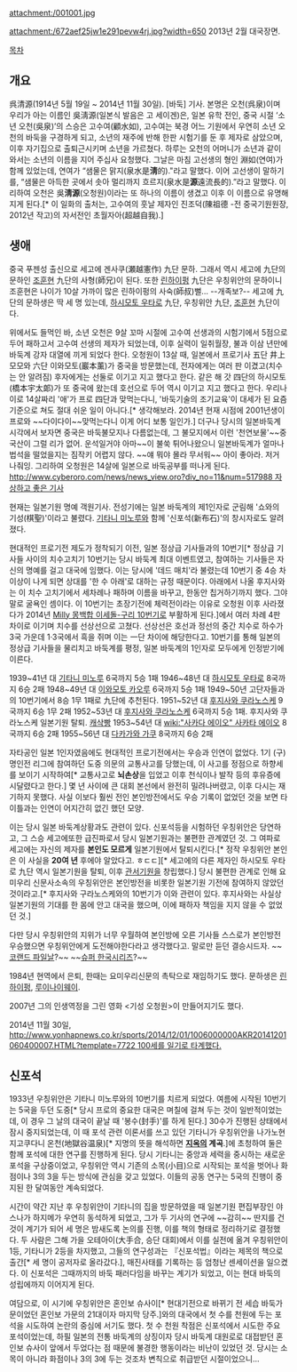 attachment:/001001.jpg

attachment:/672aef25jw1e291pevw4rj.jpg?width=650
2013년 2월 대국장면.

[[목차]]
== 개요 ==
呉清源(1914년 5월 19일 ~ 2014년 11월 30일). [바둑] 기사. 본명은 오천(呉泉)이며 우리가 아는 이름인 吳淸源(일본식 발음은 고 세이겐)은, 일본 유학 전인, 중국 시절  ‘소년 오천(吳泉)’의 스승은 고수여(顧水如), 고수여는 북경 어느 기원에서 우연히 소년 오천의 바둑을 구경하게 되고, 소년의 재주에 반해 한판 시험기를 둔 후 제자로 삼았으며, 이후 자기집으로 출퇴근시키며 소년을 가르쳤다. 하루는 오천의 어머니가 소년과 같이 와서는 소년의 이름을 지어 주십사 요청했다. 그날은 마침 고선생의 형인 淵如(연여)가 함께 있었는데, 연여가 “샘물은 맑지(泉水是'''淸'''的)."라고 말했다. 이어 고선생이 말하기를, “샘물은 아득한 곳에서 솟아 멀리까지 흐르지(泉水是'''源'''遠流長的).”라고 말했다. 이리하여 오천은 吳'''淸源'''(오청원)이라는 또 하나의 이름이 생겼고 이후 이 이름으로 유명해지게 된다.[* 이 일화의 출처는, 고수여의 훗날 제자인 진조덕(陳祖德 -전 중국기원원장, 2012년 작고)의 자서전인 초월자아(超越自我).] 
== 생애 ==
중국 푸젠성 출신으로 세고에 겐사쿠(瀬越憲作) 九단 문하. 그래서 역시 세고에 九단의 문하인 [[조훈현]] 九단의 사형(師兄)이 된다. 또한 [[린하이펑]] 九단은 우칭위안의 문하이니 조훈현은 나이가 10살 가까이 많은 린하이펑의 사숙(師叔)뻘... --개족보?-- 세고에 九단의 문하생은 딱 세 명 있는데, [[하시모토 우타로]] 九단, 우칭위안 九단, [[조훈현]] 九단이다. 

위에서도 들먹인 바, 소년 오천은 9살 꼬마 시절에 고수여 선생과의 시험기에서 5점으로 두어 패하고서 고수여 선생의 제자가 되었는데, 이후 실력이 일취월장, 불과 이삼 년만에 바둑계 강자 대열에 끼게 되었다 한다. 오청원이 13살 때, 일본에서 프로기사 五단 井上모모와 六단 이와모토(巖本薰)가 중국을 방문했는데, 전자에게는 여러 판 이겼고(치수는 안 알려짐) 후자에게는 선둘로 이기고 지고 했다고 한다. 같은 해 갓 四단의 하시모토(橋本宇太郞)가 또 중국에 왔는데 호선으로 두어 역시 이기고 지고 했다고 한다. 우리나이로 14살짜리 '애'가 프로 四단과 맞먹는다니, '바둑기술의 조기교육'이 대세가 된 요즘 기준으로 쳐도 절대 쉬운 일이 아니다.[* 생각해보라. 2014년 현재 시점에 2001년생이 프로와 ~~다이다이~~맞먹는다니 이게 어디 보통 일인가.] 더구나 당시의 일본바둑계 시각에서 보자면 중국은 바둑불모지나 다름없는데, 그 불모지에서 이런 '천연보물'~~중국산이 그럴 리가 없어. 운석일거야 아마~~이 불쑥 튀어나왔으니 일본바둑계가 얼마나 법석을 떨었을지는 짐작키 어렵지 않다. ~~얘 뭐야 몰라 무서워~~ 아이 좋아라. 저거 나줘잉.
그리하여 오청원은 14살에 일본으로 바둑공부를 떠나게 된다. [[http://www.cyberoro.com/news/news_view.oro?div_no=11&num=517988 자상하고 좋은 기사]]

현재는 일본기원 명예 객원기사. 전성기에는 일본 바둑계의 제1인자로 군림해 '쇼와의 기성(棋聖)'이라고 불렸다. [[기타니 미노루]]와 함께 '신포석(新布石)'의 창시자로도 알려졌다. 

현대적인 프로기전 제도가 정착되기 이전, 일본 정상급 기사들과의 10번기[* 정상급 기사들 사이의 치수고치기 10번기는 당시 바둑계 최대 이벤트였고, 참여하는 기사들은 자신의 명예를 걸고 대국에 임했다. 이는 당시에 '데드 매치'라 불렸는데 10번기 중 4승 차 이상이 나게 되면 상대를 '한 수 아래'로 대하는 규정 때문이다. 아래에서 나올 후지사와는 이 치수 고치기에서 세차례나 패하며 이름을 바꾸고, 한동안 칩거하기까지 했다. 그야말로 굴욕인 셈이다. 이 10번기는 초장기전에 체력전이라는 이유로 오청원 이후 사라졌다가 2014년 [[Milly 몽백합 이세돌-구리 10번기]]로 부활하게 된다.]에서 여러 차례 4판 차이로 이기며 치수를 선상선으로 고쳤다. 선상선은 호선과 정선의 중간 치수로 하수가 3국 가운데 1·3국에서 흑을 쥐며 이는 一단 차이에 해당한다고. 10번기를 통해 일본의 정상급 기사들을 물리치고 바둑계를 평정, 일본 바둑계의 1인자로 모두에게 인정받기에 이른다.

1939~41년 대 [[기타니 미노루]] 6국까지 5승 1패
1946~48년 대 [[하시모토 우타로]] 8국까지 6승 2패
1948~49년 대 [[이와모토 카오루]] 6국까지 5승 1패
1949~50년 고단자들과의 10번기에서 8승 1무 1패로 九단에 추천된다.
1951~52년 대 [[후지사와 쿠라노스케]] 9국까지 6승 1무 2패
1952~53년 대 [[후지사와 쿠라노스케]] 6국까지 5승 1패. 후지사와 쿠라노스케 일본기원 탈퇴. [[캐삭빵]]
1953~54년 대 [[wiki:"사카다 에이오" 사카타 에이오]] 8국까지 6승 2패
1955~56년 대 [[다카가와 가쿠]] 8국까지 6승 2패

자타공인 일본 1인자였음에도 현대적인 프로기전에서는 우승과 인연이 없었다. 1기 (구)명인전 리그에 참여하던 도중 의문의 교통사고를 당했는데, 이 사고를 정점으로 하향세를 보이기 시작하여[* 교통사고로 '''뇌손상'''을 입었고 이후 천식이나 발작 등의 후유증에 시달렸다고 한다.] 몇 년 사이에 큰 대회 본선에서 완전히 밀려나버렸고, 이후 다시는 재기하지 못했다. 사실 이보다 훨씬 전인 본인방전에서도 우승 기록이 없었던 것을 보면 타이틀과는 인연이 어지간히 없긴 했던 모양.

이는 당시 일본 바둑계상황과도 관련이 있다. 신포석등을 시험하던 우칭위안은 당연하고, 그 스승 세고에또한 급진파로서 당시 일본기원과는 불편한 관계였던 것. 그 여파로 세고에는 자신의 제자를 '''본인도 모르게''' 일본기원에서 탈퇴시킨다.[* 정작 우칭위안 본인은 이 사실을 '''20여 년''' 후에야 알았다고. ㅎㄷㄷ][* 세고에의 다른 제자인 하시모토 우타로 九단 역시 일본기원을 탈퇴, 이후 [[관서기원]]을 창립했다.] 당시 불편한 관계로 인해 요미우리 신문사소속의 우칭위안은 본인방전을 비롯한 일본기원 기전에 참여하지 않았던 것이라고.[* 후지사와 구라노스케와의 10번기가 이와 관련이 있다. 후지사와는 사실상 일본기원의 기대를 한 몸에 안고 대국을 했으며, 이에 패하자 책임을 지지 않을 수 없었던 것.]

다만 당시 우칭위안의 지위가 너무 우월하여 본인방에 오른 기사들 스스로가 본인방전 우승했으면 우칭위안에게 도전해야한다라고 생각했다고. 말로만 듣던 결승시드자. ~~[[코랜드 파일날]]?~~ ~~[[슈퍼 한국시리즈]]?~~

1984년 현역에서 은퇴, 한때는 요미우리신문의 촉탁으로 재임하기도 했다. 문하생은 [[린하이펑]], [[루이나이웨이]].

2007년 그의 인생역정을 그린 영화 <기성 오청원>이 만들어지기도 했다.

2014년 11월 30일, [[http://www.yonhapnews.co.kr/sports/2014/12/01/1006000000AKR20141201060400007.HTML?template=7722 100세를 일기로 타계했다.]]
== 신포석 ==
1933년 우칭위안은 기타니 미노루와의 10번기를 치르게 되었다. 여름에 시작된 10번기는 5국을 두던 도중[* 당시 프로의 중요한 대국은 며칠에 걸쳐 두는 것이 일반적이었는데, 이 경우 그 날의 대국이 끝날 때 '봉수(封手)'를 하게 된다.] 30수가 진행된 상태에서 잠시 중지되었는데, 이 때 포석 관련 이론서를 쓰고 있던 기타니가 우칭위안을 나가노현 지고쿠다니 온천(地獄谷温泉)[* 지명의 뜻을 해석하면 '''[[지옥]]의 계곡'''.]에 초청하여 둘은 함께 포석에 대한 연구를 진행하게 된다. 당시 기타니는 중앙과 세력을 중시하는 새로운 포석을 구상중이었고, 우칭위안 역시 기존의 소목(小目)으로 시작되는 포석을 벗어나 화점이나 3의 3을 두는 방식에 관심을 갖고 있었다. 이들의 공동 연구는 5국의 진행이 중지된 한 달여동안 계속되었다.

시간이 약간 지난 후 우칭위안이 기타니의 집을 방문하였을 때 일본기원 편집부장인 야스나가 하지메가 우연히 동석하게 되었고, 그가 두 기사의 연구에 ~~감히~~ 딴지를 건 것이 계기가 되어 세 명은 밤새도록 논의를 진행, 이를 책의 형태로 정리하기로 결정했다. 두 사람은 그해 가을 오테아이(大手合, 승단 대회)에서 이를 실전에 옮겨 우칭위안이 1등, 기타니가 2등을 차지했고, 그들의 연구성과는 『신포석법』이라는 제목의 책으로 출간[* 세 명이 공저자로 올라갔다.], 매진사태를 기록하는 등 엄청난 센세이션을 일으켰다. 이 신포석은 그때까지의 바둑 패러다임을 바꾸는 계기가 되었고, 이는 현대 바둑의 성립에까지 이어지게 된다.

여담으로, 이 시기에 우칭위안은 혼인보 슈사이[* 현대기전으로 바뀌기 전 세습 바둑가문이었던 혼인보 가문의 21대이자 마지막 당주.]와의 대국에서 첫 수를 천원에 두는 포석을 시도하여 논란의 중심에 서기도 했다. 첫 수 천원 착점은 신포석에서 시도한 주요 포석이었는데, 하필 일본의 전통 바둑계의 상징이자 당시 바둑계 대원로로 대접받던 혼인보 슈사이 앞에서 두었다는 점 때문에 불경한 행동이라는 비난이 있었던 것. 당시는 소목이 아니라 화점이나 3의 3에 두는 것조차 변칙으로 취급받던 시절이었으니...
